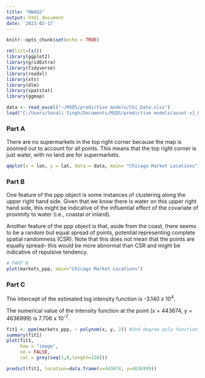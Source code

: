 ---
title: "HW4Q2"
output: html_document
date: '2023-02-17'
---

```{r setup, include=FALSE}
knitr::opts_chunk$set(echo = TRUE)

rm(list=ls())
library(ggplot2)
library(gridExtra)
library(tidyverse)
library(readxl)
library(xts)
library(dlm)
library(spatstat)
library(ggmap)
```

```{r}
data <- read_excel("~/MSDS/predictive models/Chi_Data.xlsx")
load("C:/Users/Sonali Singh/Documents/MSDS/predictive models/asset-v1_UTAustinX+DataSci.312+1T2023+type@asset+block@chi_supermarkets_ppp.Rdata")
```

### Part A

There are no supermarkets in the top right corner because the map is zoomed out to account for all points. This means that the top right corner is just water, with no land are for supermarkets.

```{r, fig.align = 'center'}
qmplot(x = lon, y = lat, data = data, main= "Chicago Market Locations")
```

### Part B

One feature of the ppp object is some instances of clustering along the upper right hand side. Given that we know there is water on this upper right hand side, this might be indicative of the influential effect of the covariate of proximity to water (i.e., coastal or inland).

Another feature of the ppp object is that, aside from the coast, there seems to be a random but equal spread of points, potential representing complete spatial randomness (CSR). Note that this does not mean that the points are equally spread-- this would be more abnormal than CSR and might be indicative of repulsive tendency.

```{r, fig.align = 'center'}
# PART B
plot(markets_ppp, main="Chicago Market Locations")
```

### Part C

The intercept of the estimated log intensity function is -3.140 x 10^4^.

The numerical value of the intensity function at the point (x = 443674, y = 4636999) is 7.706 x 10^-7^.

```{r, fig.align = 'center'}
fit1 <- ppm(markets_ppp, ~ polynom(x, y, 2)) #2nd degree poly function
summary(fit1)
plot(fit1, 
     how = "image", 
     se = FALSE, 
     col = grey(seq(1,0,length=128)))

predict(fit1, location=data.frame(x=443674, y=4636999))
```
